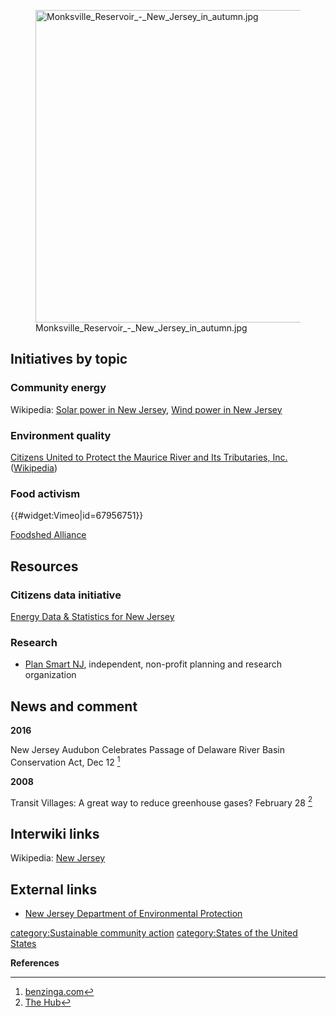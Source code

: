 [[File:Monksville Reservoir - New Jersey in autumn.jpg|right|500px]]
== Initiatives by topic ==

=== Community energy ===

Wikipedia: [[wikipedia:Solar power in New Jersey|Solar power in New Jersey]], [[wikipedia:Wind power in New Jersey|Wind power in New Jersey]]

=== Environment quality ===

[http://www.cumauriceriver.org/ Citizens United to Protect the Maurice River and Its Tributaries, Inc.] ([[wikipedia:Citizens United to Protect the Maurice River and Its Tributaries, Inc.|Wikipedia]])

=== Food activism ===

{{#widget:Vimeo|id=67956751}}

[http://foodshedalliance.org/ Foodshed Alliance]

== Resources ==

=== Citizens data initiative ===

[http://tonto.eia.doe.gov/state/state_energy_profiles.cfm?sid=NJ Energy Data & Statistics for New Jersey]

=== Research ===

*[http://www.plansmartnj.org/ Plan Smart NJ], independent, non-profit planning and research organization

== News and comment ==

'''2016'''

New Jersey Audubon Celebrates Passage of Delaware River Basin Conservation Act, Dec 12 <ref>[http://www.benzinga.com/pressreleases/16/12/p8799351/new-jersey-audubon-celebrates-passage-of-delaware-river-basin-conservat benzinga.com]</ref>

'''2008''' 

Transit Villages: A great way to reduce greenhouse gases? February 28
<ref>[http://hub.gmnews.com/news/2008-02-28/editorials/012.html The Hub]</ref>

== Interwiki links ==
Wikipedia: [[wikipedia:New Jersey|New Jersey]]

== External links ==
*[http://www.nj.gov/dep/ New Jersey Department of Environmental Protection]


{{scaendmenu}}
[[category:Sustainable community action]]
[[category:States of the United States]]


'''References'''
{{Attrib sca ref|New Jersey}}
<references/>